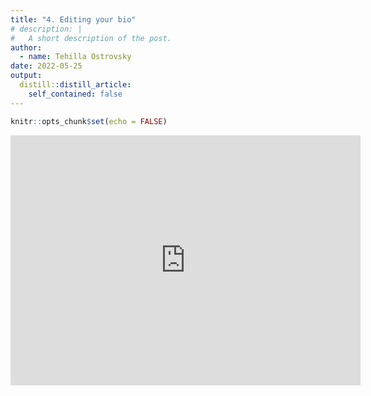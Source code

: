 ```yaml
---
title: "4. Editing your bio"
# description: |
#   A short description of the post.
author:
  - name: Tehilla Ostrovsky
date: 2022-05-25
output:
  distill::distill_article:
    self_contained: false
---
```



```r
knitr::opts_chunk$set(echo = FALSE)
```

<iframe width="560" height="400" src="https://www.youtube.com/embed/dI8ZtYz8gzw" title="YouTube video player" frameborder="0" allow="accelerometer; autoplay; clipboard-write; encrypted-media; gyroscope; picture-in-picture" allowfullscreen></iframe>